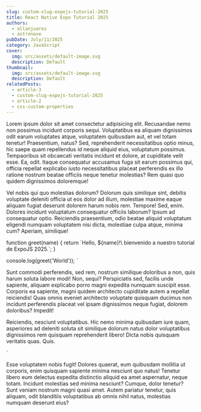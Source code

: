 ```yaml
---
slug: custom-slug-expojs-tutorial-2025
title: React Native Expo Tutorial 2025
authors:
  - allanjuarez
  - astronave
pubDate: July/11/2025
category: JavaScript
cover:
  img: src/assets/default-image.svg
  description: Default
thumbnail:
  img: src/assets/default-image.svg
  description: Default
relatedPosts:
  - article-3
  - custom-slug-expojs-tutorial-2025
  - article-2
  - css-custom-properties
---
```



[Cuando se exporta el objeto "components" este asigna sitaxis markdown a un componente de Astro para que este mismo acture con su propia logica]: #

Lorem ipsum dolor sit amet consectetur adipisicing elit. Recusandae nemo non possimus incidunt corporis sequi. Voluptatibus ea aliquam dignissimos odit earum voluptates atque, voluptatem quibusdam aut, et vel totam tenetur!
Praesentium, natus? Sed, reprehenderit necessitatibus optio minus, hic saepe quam repellendus id neque aliquid eius, voluptatum possimus. Tempaoribus sit obcaecati veritatis incidunt et dolore, at cupiditate velit esse. Ea, odit.
Itaque consequatur accusamus fuga sit earum possimus qui, officia repellat explicabo iusto necessitatibus placeat perferendis ex illo ratione nostrum beatae officiis neque tenetur molestias? Rem quasi quo quidem dignissimos doloremque!

Vel nobis qui quo molestias dolorum? Dolorum quis similique sint, debitis voluptate deleniti officia ut eos dolor ad illum, molestiae maxime eaque aliquam fugiat deserunt dolorem harum nobis rem. Tempore!
Sed, enim. Dolores incidunt voluptatum consequatur officiis laborum? Ipsum ad consequatur optio. Reiciendis praesentium, odio beatae aliquid voluptatum eligendi numquam voluptatem nisi dicta, molestiae culpa atque, minima cum? Aperiam, similique!

function greet(name) {
  return \`Hello, \${name}!\ bienvenido a nuestro tutorial de ExpoJS 2025.\`;
}

console.log(greet('World'));
`

<CodeBlock lang='javascript' code={greet} />

Sunt commodi perferendis, sed rem, nostrum similique doloribus a non, quis harum soluta labore modi! Non, sequi? Perspiciatis sed, facilis unde sapiente, aliquam explicabo porro magni expedita numquam suscipit esse.
Corporis ea sapiente, magni quidem architecto cupiditate autem a repellat reiciendis! Quas omnis eveniet architecto voluptate quisquam ducimus non incidunt perferendis placeat vel ipsam dignissimos neque fugiat, dolorem doloribus? Impedit!

Reiciendis, nesciunt voluptatibus. Hic nemo minima quibusdam iure quam, asperiores ad deleniti soluta sit similique dolorum natus dolor voluptatibus dignissimos rem quisquam reprehenderit libero! Dicta nobis quisquam veritatis quas. Quis.

  <style>
    .edge {
      overflow: hidden;
      user-select: none;
    }

    div[data-edge-lb] {
      border-bottom: 1px solid var(--color-gray-500);
      border-right: 1px solid var(--color-gray-500);
    }

    div[data-edge-rb] {
      border-bottom: 1px solid var(--color-gray-500);
      border-right: 1px solid var(--color-gray-500);
    }

    div[data-edge-lbr] {
      border-left: 1px solid var(--color-gray-500);
      border-bottom: 1px solid var(--color-gray-500);
      border-right: 1px solid var(--color-gray-500);
    }

    div[data-edge-top] {
      border-top: 1px solid var(--color-gray-500);
    }

    div[data-edge-right] {
      border-right: 1px solid var(--color-gray-500);
    }

    div[data-edge-bottom] {
      border-bottom: 1px solid var(--color-gray-500);
    }

    div[data-edge-left] {
      border-left: 1px solid var(--color-gray-500);
    }

    div[data-edge-all] {
      border: 1px solid var(--color-gray-500);
    }

    div[data-edge-none] {
      border: none;
    }

    @media (width >= 1024px) {
      .edge:hover:not(:is([edge-hover-disabled])) {
      border-color: var(--stroke-hover);
    }
  </style>
`

<CodeBlock lang='css' code={exampleCSS} />

Esse voluptatem nobis fugit! Dolores quaerat, eum quibusdam mollitia ut corporis, enim quisquam sapiente minima nesciunt quo natus! Tenetur libero eum delectus expedita distinctio aliquid ea amet aspernatur, neque totam.
Incidunt molestias sed minima nesciunt? Cumque, dolor tenetur? Sunt veniam nostrum magni quasi amet. Autem pariatur tenetur, quis aliquam, odit blanditiis voluptatibus ab omnis nihil natus, molestias numquam deserunt eius?
